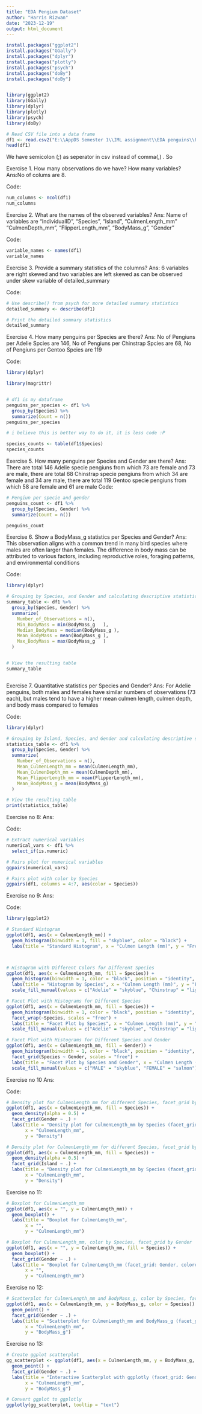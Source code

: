```yaml
---
title: "EDA Pengium Dataset"
author: "Harris Rizwan"
date: "2023-12-19"
output: html_document
---
```


```r

install.packages("ggplot2")
install.packages("GGally")
install.packages("dplyr")
install.packages("plotly")
install.packages("psych")
install.packages("doBy")
install.packages("doBy")


library(ggplot2)
library(GGally)
library(dplyr)
library(plotly)
library(psych)
library(doBy)

```

```r

# Read CSV file into a data frame
df1 <- read.csv2("E:\\AppDS Semester 1\\IML assignment\\EDA penguins\\PenguinsWithoutMissingValues.csv")
head(df1)

```
We have semicolon (;) as seperator in csv instead of comma(,) . So



Exercise 1. How many observations do we have? How many variables?
Ans:No of colums are 8. 

Code:

```r


num_columns <- ncol(df1)
num_columns
```

Exercise 2. What are the names of the observed variables?
Ans: Name of variables are "IndividualID",  "Species",  "Island",  "CulmenLength_mm" "CulmenDepth_mm",  "FlipperLength_mm",  "BodyMass_g",  "Gender"    

Code:

```r

variable_names <- names(df1)
variable_names
```

Exercise 3. Provide a summary statistics of the columns?
Ans: 6 variables are right skewed and two variables are left skewed as can be observed under skew variable of detailed_summary

Code:
```r


# Use describe() from psych for more detailed summary statistics
detailed_summary <- describe(df1)

# Print the detailed summary statistics
detailed_summary

```

Exercise 4. How many penguins per Species are there?
Ans: No of Pengiuns per Adelie Spcies are 146, No of Pengiuns per Chinstrap  Spcies are 68, No of Pengiuns per Gentoo  Spcies are 119 

Code:

```r

library(dplyr)

library(magrittr)


# df1 is my dataframe
penguins_per_species <- df1 %>%
  group_by(Species) %>%
  summarize(Count = n())
penguins_per_species

# i believe this is better way to do it, it is less code :P

species_counts <- table(df1$Species)
species_counts
```


Exercise 5. How many penguins per Species and Gender are there?
Ans: There are total 146 Adelie specie pengiuns from which 73 are female and 73 are male, 
there are total 68 Chinstrap specie pengiuns from which 34 are female and 34 are male, there are total 119 Gentoo specie pengiuns from which 58 are female and 61 are male
Code:

```r


# Pengiun per specie and gender
penguins_count <- df1 %>%
  group_by(Species, Gender) %>%
  summarize(Count = n())

penguins_count
```

Exercise 6. Show a BodyMass_g statistics per Species and Gender?
Ans: This observation aligns with a common trend in many bird species where males are often larger than females. The difference in body mass can be attributed to various factors, including reproductive roles, foraging patterns, and environmental conditions

Code:

```r

library(dplyr)

# Grouping by Species, and Gender and calculating descriptive statistics
summary_table <- df1 %>%
  group_by(Species, Gender) %>%
  summarize(
    Number_of_Observations = n(),
    Min_BodyMass = min(BodyMass_g	),
    Median_BodyMass = median(BodyMass_g	),
    Mean_BodyMass = mean(BodyMass_g	),
    Max_BodyMass = max(BodyMass_g	)
  )


# View the resulting table
summary_table



```

Exercise 7. Quantitative statistics per Species and Gender?
Ans: For Adelie penguins, both males and females have similar numbers of observations (73 each), but males tend to have a higher mean culmen length, culmen depth, and body mass compared to females

Code:

```r


library(dplyr)

# Grouping by Island, Species, and Gender and calculating descriptive statistics
statistics_table <- df1 %>%
  group_by(Species, Gender) %>%
  summarize(
    Number_of_Observations = n(),                
    Mean_CulmenLength_mm = mean(CulmenLength_mm),
    Mean_CulmenDepth_mm = mean(CulmenDepth_mm),
    Mean_FlipperLength_mm = mean(FlipperLength_mm),
    Mean_BodyMass_g = mean(BodyMass_g)  
  )

# View the resulting table
print(statistics_table)


```



Exercise no 8:
Ans:

Code:

```r

# Extract numerical variables
numerical_vars <- df1 %>%
  select_if(is.numeric)

# Pairs plot for numerical variables
ggpairs(numerical_vars)

# Pairs plot with color by Species
ggpairs(df1, columns = 4:7, aes(color = Species))

```

Exercise no 9:
Ans:

Code:

```r
library(ggplot2)

# Standard Histogram
ggplot(df1, aes(x = CulmenLength_mm)) +
  geom_histogram(binwidth = 1, fill = "skyblue", color = "black") +
  labs(title = "Standard Histogram", x = "Culmen Length (mm)", y = "Frequency")



# Histogram with Different Colors for Different Species
ggplot(df1, aes(x = CulmenLength_mm, fill = Species)) +
  geom_histogram(binwidth = 1, color = "black", position = "identity", alpha = 0.7) +
  labs(title = "Histogram by Species", x = "Culmen Length (mm)", y = "Frequency") +
  scale_fill_manual(values = c("Adelie" = "skyblue", "Chinstrap" = "lightgreen", "Gentoo" = "salmon"))

# Facet Plot with Histograms for Different Species
ggplot(df1, aes(x = CulmenLength_mm, fill = Species)) +
  geom_histogram(binwidth = 1, color = "black", position = "identity", alpha = 0.7) +
  facet_wrap(~Species, scales = "free") +
  labs(title = "Facet Plot by Species", x = "Culmen Length (mm)", y = "Frequency") +
  scale_fill_manual(values = c("Adelie" = "skyblue", "Chinstrap" = "lightgreen", "Gentoo" = "salmon"))

# Facet Plot with Histograms for Different Species and Gender
ggplot(df1, aes(x = CulmenLength_mm, fill = Gender)) +
  geom_histogram(binwidth = 1, color = "black", position = "identity", alpha = 0.7) +
  facet_grid(Species ~ Gender, scales = "free") +
  labs(title = "Facet Plot by Species and Gender", x = "Culmen Length (mm)", y = "Frequency") +
  scale_fill_manual(values = c("MALE" = "skyblue", "FEMALE" = "salmon"))


```
Exercise no 10
Ans:

Code:

```r

# Density plot for CulmenLength_mm for different Species, facet_grid by Gender
ggplot(df1, aes(x = CulmenLength_mm, fill = Species)) +
  geom_density(alpha = 0.5) +
  facet_grid(Gender ~ .) +
  labs(title = "Density plot for CulmenLength_mm by Species (facet_grid: Gender)",
       x = "CulmenLength_mm",
       y = "Density")

# Density plot for CulmenLength_mm for different Species, facet_grid by Island
ggplot(df1, aes(x = CulmenLength_mm, fill = Species)) +
  geom_density(alpha = 0.5) +
  facet_grid(Island ~ .) +
  labs(title = "Density plot for CulmenLength_mm by Species (facet_grid: Island)",
       x = "CulmenLength_mm",
       y = "Density")

```

Exercise no 11:

```r

# Boxplot for CulmenLength_mm
ggplot(df1, aes(x = "", y = CulmenLength_mm)) +
  geom_boxplot() +
  labs(title = "Boxplot for CulmenLength_mm",
       x = "",
       y = "CulmenLength_mm")

# Boxplot for CulmenLength_mm, color by Species, facet_grid by Gender
ggplot(df1, aes(x = "", y = CulmenLength_mm, fill = Species)) +
  geom_boxplot() +
  facet_grid(Gender ~ .) +
  labs(title = "Boxplot for CulmenLength_mm (facet_grid: Gender, colored by Species)",
       x = "",
       y = "CulmenLength_mm")


```

Exercise no 12:

```r

# Scatterplot for CulmenLength_mm and BodyMass_g, color by Species, facet_grid by Gender
ggplot(df1, aes(x = CulmenLength_mm, y = BodyMass_g, color = Species)) +
  geom_point() +
  facet_grid(Gender ~ .) +
  labs(title = "Scatterplot for CulmenLength_mm and BodyMass_g (facet_grid: Gender, colored by Species)",
       x = "CulmenLength_mm",
       y = "BodyMass_g")

```
Exercise no 13:

```r

# Create ggplot scatterplot
gg_scatterplot <- ggplot(df1, aes(x = CulmenLength_mm, y = BodyMass_g, color = Species, text = IndividualID)) +
  geom_point() +
  facet_grid(Gender ~ .) +
  labs(title = "Interactive Scatterplot with ggplotly (facet_grid: Gender, colored by Species)",
       x = "CulmenLength_mm",
       y = "BodyMass_g")

# Convert ggplot to ggplotly
ggplotly(gg_scatterplot, tooltip = "text") 


```




